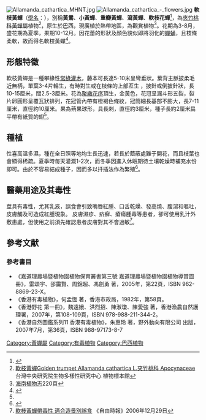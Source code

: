 {{noteTA|G1=Unit}}
{{Speciesbox 
| image = Allamanda cathartica 3.jpg
| image_width = 250px
| image_caption = 
| taxon = Allamanda cathartica
| authority = [[L.|L.]], 1771
}}
[[File:Allamanda_cathartica__MHNT.jpg|thumb]]
[[File:Allamanda_cathartica_-_flowers.jpg|thumb]]
'''軟枝黃蟬'''（[[學名|學名]]：''{{lang|la|Allamanda cathartica}}''），別稱'''黃鶯'''、'''小黃蟬'''、'''重瓣黃蟬'''、'''瀉黃蟬'''、'''軟枝花蟬'''<ref>{{Cite web |url=http://163.19.116.2/PLANTS/bb11.htm#%E8%BB%9F%E6%9E%9D%E9%BB%83%E8%9F%AC |title=建功植物園 |access-date=2008-04-24 |archive-date=2007-07-17 |archive-url=https://web.archive.org/web/20070717221932/http://163.19.116.2/PLANTS/bb11.htm#%E8%BB%9F%E6%9E%9D%E9%BB%83%E8%9F%AC |dead-url=yes }}</ref>，為[[夾竹桃科|夾竹桃科]][[黃蟬屬|黃蟬屬]]植物<ref>[http://hast.sinica.edu.tw/chinese/plant_c/Golden%20trumpet.htm  軟枝黃蟬Golden trumpet Allamanda cathartica L.夾竹桃科 Apocynaceae] {{Wayback|url=http://hast.sinica.edu.tw/chinese/plant_c/Golden%20trumpet.htm |date=20181002084511 }}台灣中央研究院生物多樣性研究中心 植物標本館</ref>，原生於[[巴西|巴西]]，現廣植於熱帶地區，為觀賞植物<ref name=cvh>[http://www.cvh.org.cn/difangzhi/hainan/page/3/220a.pdf 海南植物志]{{dead link|date=十月 2017 |bot=InternetArchiveBot }}220頁</ref>。花期為3-8月，盛花期為夏季，果期10-12月。因花蕾的形狀及顏色貌似即將羽化的[[蟬|蟬]][[蛹|蛹]]，且枝條柔軟，故而得名軟枝黃蟬<ref>{{Cite web |url=http://mail.kmjh.tc.edu.tw/~genroom/0101/02014.htm |title=台中市立光明國民中學 |access-date=2008-04-24 |archive-url=https://web.archive.org/web/20181001182826/http://mail.kmjh.tc.edu.tw/~genroom/0101/02014.htm |archive-date=2018-10-01 |dead-url=yes }}</ref>。

==形態特徵==
軟枝黃蟬是一種攀緣性[[常綠|常綠]][[灌木|灌木]]，藤本可長達5-10米呈彎垂狀。葉背主脈披柔毛近無柄，單葉3-4片輪生，有時對生或在枝條的上部亙生
，披針或倒披針狀，長10-15厘米，闊2.5-3厘米。花為[[聚繖花序|聚繖花序]]頂生，金黃色，花冠呈漏斗形五裂，裂片卵圓形呈覆瓦狀排列，花冠管內帶有橙褐色條紋，冠筒細長基部不膨大，長7-11厘米，直徑約10厘米。果為蒴果球形，具長剌，直徑約3厘米，種子長約2厘米扁平帶有紙質的翅<ref name=cvh/>。

==種植==
性喜高溫多濕，種在全日照等地均生長迅速，若長於蔭蔽處難于開花，而且枝葉也會顯得稀疏。夏季時每天灌溉1-2次，而冬季因進入休眠期待土壤乾燥時補充水份即可。由於不容易結成種子，因而多以扦插法作為繁殖<ref>{{Cite web |url=http://www.floral.com.tw/floristbypermalink/23ff5f877213beda48256ffc002ab9bc |title=網絡植物園 |access-date=2008-04-24 |archive-url=https://web.archive.org/web/20080923003311/http://www.floral.com.tw/floristbypermalink/23ff5f877213beda48256ffc002ab9bc |archive-date=2008-09-23 |dead-url=yes }}</ref>。

==醫藥用途及其毒性==
莖具有毒性，尤其乳液，誤食會引致嘴唇紅腫、口舌乾燥、發高燒、腹瀉和嘔吐，皮膚觸及可造成紅腫現象。
皮膚濕疹、疥癬、瘡瘍腫毒等患者，卻可使用乳汁外敷患處，但使用之前須先確認患者皮膚對其不會過敏<ref>[http://www.libertytimes.com.tw/2006/new/dec/29/today-life13.htm 軟枝黃蟬帶毒性 適合造景別誤食] {{webarchive|url=https://web.archive.org/web/20090719064130/http://www.libertytimes.com.tw/2006/new/dec/29/today-life13.htm |date=2009-07-19 }}《自由時報》2006年12月29日</ref>。

==參考文献==
{{reflist}}

===參考書目===
{{Commons|Allamanda cathartica}}
{{reflistH}}
*《嘉道理農場暨植物園植物保育叢書第三號 嘉道理農場暨植物園植物導賞圖冊》，雷頌宇、邵靄賢、周錦超、馮劍勇 著，2005年，第22頁，ISBN 962-8869-23-X。
*《香港有毒植物》，何孟恆 著，香港市政局，1982年，第58頁。
*《香港野花 第一冊》，魏遠娥、洪烈招、陳淑瓊、陳愛強 著，香港漁農自然護理署，2007年，第108-109頁，ISBN 978-988-211-344-2。
*《香港自然圖鑑系列11 香港有毒植物》，朱惠玲 著，野外動向有限公司 出版，2007年7月，第36頁，ISBN      988-97173-8-7                           
{{reflistF}}
{{Taxonbar|from=Q1345632}}

[[Category:黃蟬屬|Category:黃蟬屬]]
[[Category:有毒植物|Category:有毒植物]]
[[Category:巴西植物|Category:巴西植物]]